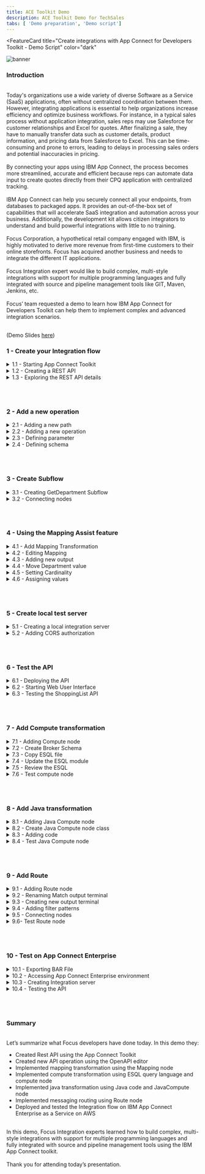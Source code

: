 ```yaml
---
title: ACE Toolkit Demo
description: ACE Toolkit Demo for TechSales
tabs: [ 'Demo preparation', 'Demo script']
---
```



<FeatureCard
  title="Create integrations with App Connect for Developers Toolkit - Demo Script"
  color="dark"
  >

![banner](./images/banner-ace-toolkit.jpg)

</FeatureCard>


<span id="place1"></span>

### **Introduction**
<br/>
Today's organizations use a wide variety of diverse Software as a Service (SaaS) applications, often without centralized coordination between them. However, integrating applications  is essential to help organizations increase efficiency and optimize business workflows. For instance, in a typical sales process without application integration, sales reps may use Salesforce for customer relationships and Excel for quotes. After finalizing a sale, they have to manually transfer data such as customer details, product information, and pricing data from Salesforce to Excel. This can be time-consuming and prone to errors, leading to delays in processing sales orders and potential inaccuracies in pricing.
<br/><br/>
By connecting your apps using IBM App Connect, the process becomes more streamlined, accurate and efficient because reps can automate data input to create quotes directly from their CPQ application with centralized tracking.
<br/><br/>
IBM App Connect can help you securely connect all your endpoints, from databases to packaged apps. It provides  an out-of-the-box set of capabilities that will accelerate  SaaS integration and automation across your business. Additionally, the development kit allows citizen integrators to understand and build powerful integrations with little to no training.
<br/><br/>
Focus Corporation, a hypothetical retail company engaged with IBM, is highly motivated to derive more revenue from first-time customers to their online storefronts. Focus has acquired another business and needs to integrate the different IT applications.
<br/><br/>
Focus Integration expert would like to build complex, multi-style integrations with support for multiple programming languages and fully integrated with source and pipeline management tools like GIT, Maven, Jenkins, etc. 
<br/><br/>
Focus’ team requested a demo to learn how IBM App Connect for Developers Toolkit can help them to implement complex and advanced integration scenarios.
<br/><br/>

(Demo Slides <a href="https://github.com/ibm-integration/learninghub/blob/main/src/pages/demos/apic-tech-graphql/files/APICGraphQLSlides.pptx" target="_blank" rel="noreferrer">here</a>)
<br/>


### **1 - Create your Integration flow**

<details>
<summary>1.1 - Starting App Connect Toolkit</summary><br/>

**Narration**

IBM App Connect is an industry-leading integration solution that connects any of your applications and data, no matter where they reside. With hundreds of prebuilt connectors and customizable templates, App Connect helps users of all skill levels rapidly connect Software as a Service (SaaS) applications and build integration flows.

Focus team is looking for an advanced, fully customizable code platform. They would like to harness a lightweight, fast-performing engine that easily scales to support their growing needs. They need to enable support for multiple types of data integration, including event, application programming interfaces (APIs), services, sync/async, transactional batch processing and more. Focus Integration experts needs to map data fields and transform data formats exchanged between applications, such as XML, JSON, CSV, EDIFACT, SWIFT and other industry protocols.

Because of that, they decided to explore IBM App Connect Enterprise for Developers (Toolkit). The Toolkit is an integrated development environment and graphical user interface based on the Eclipse platform. Focus Integration experts can use the IBM App Connect Enterprise Toolkit to build powerful integration applications, services, and APIs. And they can then deploy their integration solutions to the software run time, IBM App Connect Enterprise as a Service, containers, or a combination of those environments.

<hr/><br/>

**Action** &nbsp; 1.1.1

Open your **App Connect Enterprise Toolkit** by clicking the icon on the Launchpad (MAC OS) or Desktop (Windows) or executing **ace toolkit** in terminal window.

  ![](images/start-toolkit-1.png)

<hr/><br/>


**Action** &nbsp; 1.1.2

In the Workspace Launcher window, accept the default one. Click **Launch**.

  ![](images/start-toolkit-2.png)

<hr/><br/>


**Action** &nbsp; 1.1.3

**Close** the *welcome page*.

  ![](images/start-toolkit-3.png)

***
</details>


<details>
<summary>1.2 - Creating a REST API</summary><br/>

**Narration**

From the Integration Development perspective, Focus Integration experts can create all manner of integration flows, as well as manage connectivity between services and endpoints.

Focus team would like to explore how easy is to create an API flow that implement different type of message transformation.

App Connect provides a specific type of project to support REST API implementations, which can either be based upon a Swagger (v2) specification document or an OpenAPI (v3) specification document. REST APIs can be authored and deployed from the IBM App Connect Enterprise Toolkit.

Let's see how easy is to create an REST API using the Toolkit. Focus team will create a REST API from an existing OpenAPI 3 document.

<hr/><br/>

**Action** &nbsp; 1.2.1

From the Application Development view click the **New...** hyperlink at the top right and from the menu which appears, click on **REST API**.

  ![](images/create-rest-1.png)

<hr/><br/>


**Action** &nbsp; 1.2.2

Type the Name **ShoppingListAPI** (1), and switch the radio button to the option labelled “**Import resources and operations defined in a REST API document**" (2) then click **Next** (3).

  ![](images/create-rest-2.png)

<hr/><br/>


**Action** &nbsp; 1.2.3

You will be asked to import an OpenAPI 3 document either from the file system or your workspace. Using the radio button to “**Select from your workspace**” (1), select **ShoppingListAPI.json** from the json folder in the **HelperFiles** project (2) (note: if you don't see the HelperFiles project, maybe you forgot to import this project in the Demo Preparation part). Click **Next** (3).

  ![](images/create-rest-3.png)

<hr/><br/>


**Action** &nbsp; 1.2.4

Click **Finish**.

  ![](images/create-rest-4.png)


***
</details>


<details>
<summary>1.3 - Exploring the REST API details</summary><br/>

**Narration**

Focus team created the REST API and they can see a summary page displaying details about the API such as its title and base URL. The next section down entitled Resources and Operations lists the operations in bright colors.

Focus developers can easily edit the API Document using the OpenAPI editor interface.

<hr/><br/>

**Action** &nbsp; 1.3.1

Show the **API Details** (1) and **Resources and Operations** (2) sections.

  ![](images/api-doc-1.png)

<hr/><br/>


**Action** &nbsp; 1.3.2

Click on **Edit API Document in OpenAPI editor**.

  ![](images/api-doc-2.png)

<hr/><br/>


**Action** &nbsp; 1.3.3

If necessary accept the incoming network connections.

  ![](images/api-doc-3.png)

<hr/><br/>


**Action** &nbsp; 1.3.4

Show the *OpenAPI Editor*.

  ![](images/api-doc-4.png)


***
</details>

<br/><br/>

### **2 - Add a new operation**

<details>
<summary>2.1 - Adding a new path</summary><br/>

**Narration**

The Integration experts decided to create a new API operation to list the products of a specific department.

<hr/><br/>


**Action** &nbsp; 2.1.1

On the **Path** section (1), on left menu, click on the **Plus** button (2).

  ![](images/new-path-1.png)

<hr/><br/>


**Action** &nbsp; 2.1.2

Enter **/shoppinglist/{department}** as the new *Path* (1). You are welcome to enter a *summary* (2) and *description* (3). Then click **Add** (4).

  ![](images/new-path-2.png)


***
</details>

<details>
<summary>2.2 - Adding a new operation</summary><br/>

**Narration**

They go ahead and create a new path with the GET operation in the ShoppingListAPI.

<hr/><br/>


**Action** &nbsp; 2.2.1

On the **Operations** section (1) of the new path, click on the **Plus** button (2).

  ![](images/new-oper-1.png)

<hr/><br/>


**Action** &nbsp; 2.2.2

Select the **get** verb (1) and click **Add**.

  ![](images/new-oper-2.png)


***
</details>

<details>
<summary>2.3 - Defining parameter</summary><br/>

**Narration**

This new path will receive the product department as parameter in the path request.

<hr/><br/>


**Action** &nbsp; 2.3.1

Scroll down to see the *Parameter* section (1) and click **Add** button (2).

  ![](images/def-param-1.png)

<hr/><br/>


**Action** &nbsp; 2.3.2

Enter **department** as parameter name (1) and select **path** in *Located In* field (2).

  ![](images/def-param-2.png)

<hr/><br/>


**Action** &nbsp; 2.3.3

Scroll down to see the checkbox list and select **Required** field (1). Then click **Add** (2).

  ![](images/def-param-3.png)

***
</details>


<details>
<summary>2.4 - Defining schema</summary><br/>

**Narration**

Focus developers define the schema of the parameter as a simple string.

Great, Focus’ developers successfully created a new operation in the ShoppingListAPI!

<hr/><br/>


**Action** &nbsp; 2.4.1

Scroll down to see the *Schema* section and type **department** as schema title (1), and select **string** as *schema type* (2).

  ![](images/def-schema-1.png)

<hr/><br/>


**Action** &nbsp; 2.4.2

Scroll up and click **Save**.

  ![](images/def-schema-2.png)

<hr/><br/>


**Action** &nbsp; 2.4.3

**Close** the OpenAPI editor.

  ![](images/def-schema-3.png)

***
</details>


<br/><br/>

### **3 - Create Subflow**
<details>
<summary>3.1 - Creating GetDepartment Subflow</summary><br/>

**Narration**

With IBM App Connect is really simple to implement the logic of your API operation. Focus team can easily create a subflow to do it!

<hr/><br/>


**Action** &nbsp; 3.1.1

Back to the ShoppingListAPI description, open the **/shoppinglist/{department|** section.

  ![](images/create-subflow-1.png)

<hr/><br/>


**Action** &nbsp; 3.1.2

Click **Create subflow**.

  ![](images/create-subflow-2.png)

***
</details>


<details>
<summary>3.2 - Connecting nodes</summary><br/>

**Narration**

Here Focus team has their subflow. A message flow is a sequence of processing steps that run in the integration node when an input message is received. You define a message flow by including a number of message flow nodes, each of which represents a set of actions that define a processing step.

In the flow editor, they can edit and change their flow. Message flows are created in the Toolkit using a drag and drop editor.

The flow is quite simple, consisting of only an Input and Output node. However, the Integration experts would like to explore how to do some message transformations. Let's see how simple is to do it!

<hr/><br/>

**Action** &nbsp; 3.2.1

In the subflow, wire the **Input** node to the **Output** node.

  ![](images/connect-nodes-1.png)


***
</details>

<br/><br/>


### **4 - Using the Mapping Assist feature**
<details>
<summary>4.1 - Add Mapping Transformation</summary><br/>

**Narration**

First, they decided to explore the Mapping transformation.

<hr/><br/>


**Action** &nbsp; 4.1.1

Open the **Transformation** section.

  ![](images/add-mapping-1.png)

<hr/><br/>


**Action** &nbsp; 4.1.2

Drag and drop a **Mapping** node on to the wire and its terminals will be connected up for you (the out terminal of the Input node will be wired to the in terminal of the Mapping node, and the out terminal of the Mapping node will be wired to the in terminal of the Output node).

  ![](images/add-mapping-2.png)

***
</details>


<details>
<summary>4.2 - Editing Mapping</summary><br/>

**Narration**

With a mapping, they can use the Graphical Data Mapping editor to take input (source) objects and transform them before they save the resulting output (target) objects.

<hr/><br/>


**Action** &nbsp; 4.2.1

Double-click the **Mapping** node.

  ![](images/edit-mapping-1.png)

<hr/><br/>


**Action** &nbsp; 4.2.2

Leave the default settings and click **Finish**.

  ![](images/edit-mapping-2.png)


***
</details>

<details>
<summary>4.3 - Adding new output</summary><br/>

**Narration**

Initially, they will change the output object to use the Item JSON type.

<hr/><br/>


**Action** &nbsp; 4.3.1

Click on “**Add an output object**” button.

  ![](images/new-output-1.png)

<hr/><br/>


**Action** &nbsp; 4.3.2

On the “Select a map output” option, open (double click) the **ShoppingListAPI** (1), open the **JSON Types** (2) and select **Item - Rest API model** (3), then click **OK** (4).

  ![](images/new-output-2.png)


<hr/><br/>


**Action** &nbsp; 4.3.3

Select the **original Message Assembly** (1), right click and select **delete** (2) (or press delete on your keyboard).

  ![](images/new-output-3.png)


***
</details>

<details>
<summary>4.4 - Move Department value</summary><br/>

**Narration**

The input objects are shown on the left side of the canvas, and the output objects are shown on the right side. You can create connections between the input and output elements by clicking one element, and dragging the mouse to the element that you want to connect to.

Focus team  easily link the Department input parameter to Department parameter of Item JSON Type.

<hr/><br/>


**Action** &nbsp; 4.4.1

Expand the **JSON** message assembly on the right (1), then expand the **Data** section underneath (2). Notice that department is listed as a *parameter* (3).

  ![](images/move-dept-1.png)

<hr/><br/>


**Action** &nbsp; 4.4.2

On the left Message Assembly, open the **LocalEnvironment > REST > Input > Parameters**.

  ![](images/move-dept-2.png)


<hr/><br/>


**Action** &nbsp; 4.4.3

Right-click the **department** entry (1) and select **Quick Link to Output** (2).

  ![](images/move-dept-3.png)

<hr/><br/>


**Action** &nbsp; 4.4.4

In the dialog, scroll down and expand **Data : Item [1..1]** (1) and select **department:string [1..1]** (2).

  ![](images/move-dept-4.png)


***
</details>

<details>
<summary>4.5 - Setting Cardinality</summary><br/>

**Narration**

They use the Quick Fix capability to solve the cardinality issue of the new mapping.

<hr/><br/>


**Action** &nbsp; 4.5.1

Hover the mouse over the **Quick Fix** (light bulb) icon of the new Move box (!) and click the "**Set cardinality to first index**” link (2).

  ![](images/quick-fix-1.png)


***
</details>

<details>
<summary>4.6 - Assigning values</summary><br/>

**Narration**

Now, for demo purpose, they will use the assign function to define a hard coded value to name and description fields.  In this demo, they decided to use the description field just to inform the type of transformation node that is processing the transformation, in this case the Mapping node.

Great, Focus’ developers successfully created a mapping transformation in the ShoppingListAPI!

<hr/><br/>


**Action** &nbsp; 4.6.1

On the new Message Assembly JSON, drag and drop the **name** field to the left (1).  IBM App Connect Enterprise places an **Assign** action for this field (2). 

  ![](images/assign-values-1.png)

<hr/><br/>


**Action** &nbsp; 4.6.2

Under the **Properties** for the Assign action, enter “**Caramel Candy Bars**” for the name value.

  ![](images/assign-values-2.png)


<hr/><br/>


**Action** &nbsp; 4.6.3

Repeat the same steps for the description field: drag and drop the **description** field to the left (1).  IBM App Connect Enterprise places an **Assign** action for this field (2). 

  ![](images/assign-values-3.png)

<hr/><br/>


**Action** &nbsp; 4.6.4

Under the **Properties** for the Assign action, enter “**Request has been processed by Mapping Node**” for the name value.

*Note: In this demo, we are using the description field just to inform the node that is processing the transformation.*

  ![](images/assign-values-4.png)


<hr/><br/>


**Action** &nbsp; 4.6.5

Click **File > Save all**.

  ![](images/assign-values-5.png)

***
</details>


<br/><br/>

### **5 - Create local test server**
<details>
<summary>5.1 - Creating a local integration server</summary><br/>

**Narration**

At this stage, they are ready to test the API. To publish the API, first they need to create a local integration server.

<hr/><br/>


**Action** &nbsp; 5.1.1

Right-click **Integration Servers** in the **Integration Explorer** tab (1) and select **Create a local Integration Server** (2).

  ![](images/local-server-1.png)

<hr/><br/>


**Action** &nbsp; 5.1.2

Keep the default values and click **Finish**.

  ![](images/local-server-2.png)

<hr/><br/>



**Action** &nbsp; 5.1.3

On the *Success* Dialog click **OK**.

  ![](images/local-server-3.png)

<br/>

***
</details>

<details>
<summary>5.2 - Adding CORS authorization</summary><br/>

**Narration**

Next, they need to configure the server so that the HTTP listener is enabled for CORS. 

<hr/><br/>


**Action** &nbsp; 5.2.1

Expand the **TEST_SERVER** directory under the **Independent Resources** folder and double-click the **server.conf.yaml** file to open it in the IBM App Connect Enterprise text editor to the right.

  ![](images/cors-auth-1.png)

<hr/><br/>


**Action** &nbsp; 5.2.2

Scroll down to the **HTTPConnector** section and paste the code below:
```
CORSEnabled: true
CORSAllowOrigins: '*'
CORSAllowMethods: 'GET,HEAD,POST,PUT,PATCH,DELETE,OPTIONS'
CORSAllowHeaders: 'Accept,Accept-Language,Content-Language,Content-Type'
```

  ![](images/cors-auth-2.png)

<hr/><br/>



**Action** &nbsp; 5.2.3

**Save** the changes to the **server.conf.yaml** file or click **File > Save all**.

  ![](images/cors-auth-3.png)

<hr/><br/>



**Action** &nbsp; 5.2.4

Right-click the **TEST_SERVER** (1) and select **Restart** (2).

  ![](images/cors-auth-4.png)

<hr/><br/>



**Action** &nbsp; 5.2.5

Click **OK** on the Success dialog again.

  ![](images/cors-auth-5.png)

<br/>

***
</details>

<br/><br/>

### **6 - Test the API**
<details>
<summary>6.1 - Deploying the API</summary><br/>

**Narration**

Now, they need to deploy the ShoppingListAPI to the new Local Integration server. They can do it, by dragging and dropping the API to the new server.

<hr/><br/>


**Action** &nbsp; 6.1.1

Deploy the REST API which we created earlier named **ShoppingListAPI** (1), by dragging and dropping it from the Application Development view on to the **TEST_SERVER** Integration Server (2).

  ![](images/deploy-api-1.png)

<hr/><br/>


**Action** &nbsp; 6.1.2

On the *Progress Information* dialog, click **Close**.

  ![](images/deploy-api-2.png)


***
</details>


<details>
<summary>6.2 - Starting Web User Interface</summary><br/>

**Narration**

At this moment, the Focus Integration experts are ready to test the API. They start the Web User Interface.

<hr/><br/>

**Action** &nbsp; 6.2.1

Right-click **TEST_SERVER** (1) and select **Start Web User Interface** (2). 

  ![](images/start-wui-1.png)

***
</details>


<details>
<summary>6.3 - Testing the ShoppingList API</summary><br/>

**Narration**

And select the ShoppingListAPI and the new Get Department operation. Not they can use the Try it capability, and enter any product department, for example “Candies”.

Great, the subflow was invoked and our mapping transformation created a response with our hard coded values. Focus team verified how is really simple to implement a mapping transformation using IBM App Connect.

<hr/><br/>

**Action** &nbsp; 6.3.1

Click the **ShoppingListAPI** tile in the web user interface. 

  ![](images/test-api-1.png)

<hr/><br/>


**Action** &nbsp; 6.3.2

Select the **GET /shoppinglist/{department}** operation on the left. 

  ![](images/test-api-2.png)

<hr/><br/>


**Action** &nbsp; 6.3.3

Click the **Try it** tab.

  ![](images/test-api-3.png)


<hr/><br/>


**Action** &nbsp; 6.3.4

Enter any **department** name (by now, we are not checking the department) such as **Candies** (1). Click **Send** (2).

  ![](images/test-api-4.png)

<hr/><br/>


**Action** &nbsp; 6.3.5

Show the **Response body**.

  ![](images/test-api-5.png)

***
</details>

<br/><br/>


### **7 - Add Compute transformation**
<details>
<summary>7.1 - Adding Compute node</summary><br/>

**Narration**

Focus developers heard about ESQL language. Extended Structured Query Language (ESQL) is a programming language based on Structured Query Language (SQL) that is typically used to work with databases. ESQL is extended to access and manipulate data in messages and databases.

They would like to see how to use ESQL to transform and enrich messages using the Compute node.  Because of it, they decided to explore the Compute node transformation.

<hr/><br/>


**Action** &nbsp; 7.1.1

Back to the getDepartment subflow, open again the Transformation menu and drag and drop a **Compute** node.

  ![](images/add-compute-1.png)

<hr/><br/>

**Action** &nbsp; 7.1.2

Readjust the connections of Input and output node to connect to the Compute node (the out terminal of the Input node will be wired to the in terminal of the Compute node, and the out terminal of the Compute node will be wired to the in terminal of the Output node).

  ![](images/add-compute-2.png)

<hr/><br/>


**Action** &nbsp; 7.1.3

Click on the **Compute** node (1). On the Compute node's properties change the *Compute mode* to be “**LocalEnvironment and Message**” (2).

  ![](images/add-compute-3.png)

<hr/><br/>

**Action** &nbsp; 7.1.4

**Save** the subflow (you can safely ignore the red crosses on the Compute node - we will fix these up in the next step!).

  ![](images/add-compute-4.png)

***
</details>

<details>
<summary>7.2 - Create Broker Schema</summary><br/>

**Narration**

To simplify the demo, they decided to reuse a pre-created ESQL file.

First, they need to create a Broker Schema to include the ESQL file. A broker schema is a symbol space that defines the scope of uniqueness of the names of resources defined within it.

<hr/><br/>


**Action** &nbsp; 7.2.1

Right click the **ShoppingListAPI** (1) and choose **New > Broker Schema** (2).

  ![](images/broker-schema-1.png)

<hr/><br/>


**Action** &nbsp; 7.2.2

Type **utils** as the Schema name (1) and click **Finish** (2).

  ![](images/broker-schema-2.png)

<hr/><br/>


**Action** &nbsp; 7.2.3

On the *New Broker Schema* dialog, click **OK**.

  ![](images/broker-schema-3.png)


***
</details>

<details>
<summary>7.3 - Copy ESQL file</summary><br/>

**Narration**

Next, Focus developers will copy the pre-created ESQL file to the broker schema folder.

<hr/><br/>

**Action** &nbsp; 7.3.1

Switch to the Resource perspective using the menu **Window > Perspective > Open Perspective > Other…**

  ![](images/copy-esql-1.png)


<hr/><br/>

**Action** &nbsp; 7.3.2

Choose **Resource** (1) and click **Open** (2).

  ![](images/copy-esql-2.png)

<hr/><br/>

**Action** &nbsp; 7.3.3

Using the Project Explorer view in the top left corner, copy the file **Compute.esql** from the folder named **utils** in the project named *HelperFiles* (1) into the **utils** folder in the project **ShoppingListAPI** (2).

  ![](images/copy-esql-3.png)

<hr/><br/>

**Action** &nbsp; 7.3.4

Switch back to the *Integration Development* perspective using the **Window > Perspective > Open Perspective > Integration Development** menu.

  ![](images/copy-esql-4.png)


***
</details>

<details>
<summary>7.4 - Update the ESQL module</summary><br/>

**Narration**

Now, they just need to update the Compute node to use the new ESQL file. They will use a specific module of the ESQL file: the getDepartment.

<hr/><br/>

**Action** &nbsp; 7.4.1

Return to the *getDepartment* subflow and click on **Compute** node again.

  ![](images/update-esql-1.png)


<hr/><br/>

**Action** &nbsp; 7.4.2

On the Compute node's properties, you need to update the *ESQL module* property. Click **Browse** button.

  ![](images/update-esql-2.png)

<hr/><br/>

**Action** &nbsp; 7.4.3

Select **{utils}:getDepartment_Compute** (1) and click **OK** (2).

  ![](images/update-esql-3.png)

<hr/><br/>

**Action** &nbsp; 7.4.4

**Save** the subflow.

  ![](images/update-esql-4.png)


***
</details>

<details>
<summary>7.5 - Review the ESQL</summary><br/>

**Narration**

Let's review the ESQL file. Focus developers can create and modify their ESQL code in the ESQL editor.

The ESQL code for each of your nodes is contained within a module in an ESQL file. Here they have a specific module for GetDepartment operation.  The module is really simple, just select the Item with Department value equals the Department parameter.

All three items are hardcoded created in the Initialise procedure. In a real scenario, this data should be retrieved from Products database or Product system.

<hr/><br/>

**Action** &nbsp; 7.5.1

Double click the **Compute** node, to see the ESQL file.

  ![](images/review-esql-1.png)


<hr/><br/>

**Action** &nbsp; 7.5.2

Show the **getDepartment_Compute Module**.

  ![](images/review-esql-2.png)

<hr/><br/>

**Action** &nbsp; 7.5.3

Scroll down and show the **Initialise Procedure**.

  ![](images/review-esql-3.png)

<hr/><br/>

**Action** &nbsp; 7.5.4

**Close** the ESQL file.

  ![](images/review-esql-4.png)


***
</details>

<details>
<summary>7.6 - Test compute node</summary><br/>

**Narration**

At this moment, the Focus Integration experts are ready to test the new API. They just need to redeploy the API and use the Web User Interface again to test it.

Now, they will test using the three available departments: Candies, Snacks and Bakery.

Great, the subflow was invoked and our compute transformation created a response with our hard coded values. Focus team verified how is really simple to use ESQL query language to implement message transformations.

<hr/><br/>

**Action** &nbsp; 7.6.1

Re-deploy the REST API, by dragging and dropping the **ShoppingListAPI** (1) again from the Application Development view on to the **TEST_SERVER** Integration Server (2).

  ![](images/test-compute-1.png)


<hr/><br/>

**Action** &nbsp; 7.6.2

On the Progress Information dialog, click **Close**.

  ![](images/test-compute-2.png)

<hr/><br/>

**Action** &nbsp; 7.6.3

On your browser, refresh the **Web User Interface** page.

  ![](images/test-compute-3.png)

<hr/><br/>

**Action** &nbsp; 7.6.4

Open again the **ShoppingListAPI** (1), **GET /shoppinglist/{department}** (2), **Try it** tab (3).

  ![](images/test-compute-4.png)

<hr/><br/>

**Action** &nbsp; 7.6.5

Enter a **department** name (it could be Candies, Snacks or Bakery)  (1). Click **Send** (2).

*Note: You are welcome to try any of the three departments, or try a different one to see the 404 Not Found message*.

  ![](images/test-compute-5.png)

<hr/><br/>

**Action** &nbsp; 7.6.6

Show the **Response** body.

  ![](images/test-compute-6.png)


***
</details>

<br/><br/>

### **8 - Add Java transformation**
<details>
<summary>8.1 - Adding Java Compute node</summary><br/>

**Narration**

Great, now the Focus Developers would like to see how to use Java code to tailor the behavior of their integration messages.

They want to learn how touse the JavaCompute node to examine the content of an input message, transform a message, and build new messages.

Because of it, they decided to explore the JavaCompute node.

<hr/><br/>

**Action** &nbsp; 8.1.1

Back to the getDepartment subflow, open again the Transformation menu and drag and drop a **JavaCompute** node.

  ![](images/add-javacompute-1.png)

<hr/><br/>

**Action** &nbsp; 8.1.2

Readjust the connections of Input and output node to connect to the Java Compute node (the out terminal of the Input node will be wired to the in terminal of the Java Compute node, and the out terminal of the Java Compute node will be wired to the in terminal of the Output node).

  ![](images/add-javacompute-2.png)


***
</details>

<details>
<summary>8.2 - Create Java Compute node class</summary><br/>

**Narration**

With App Connect toolkit, they can use the same tool that they use to create Integration flow to create Java code. Alternatively, if they want to share Java classes across multiple solutions, they can store Java code in a shared library and refer to that library from one or more applications that contain message flows with JavaCompute nodes

However, the developers decided to try the Java Compute node class wizard to create template code to accelerate the development process. They selected the Modifying message class template, and in few seconds, they have a skeleton java code to manipulate and transform the integration message.

<hr/><br/>

**Action** &nbsp; 8.2.1

Double click the **Java Compute** node.

  ![](images/create-javaclass-1.png)

<hr/><br/>

**Action** &nbsp; 8.2.2

On the *New JavaCompute node class* dialog, accept the default values and click **Next**.

  ![](images/create-javaclass-2.png)

<hr/><br/>

**Action** &nbsp; 8.2.3

Select **Modifying message class** template (1) and click **Next** (2).

  ![](images/create-javaclass-3.png)

<hr/><br/>

**Action** &nbsp; 8.2.4

On the Java Settings view, accept the default values and click **Next**.

  ![](images/create-javaclass-4.png)

<hr/><br/>

**Action** &nbsp; 8.2.5

Accept the default Project name and click **Finish**.

  ![](images/create-javaclass-5.png)


***
</details>

<details>
<summary>8.3 - Adding code</summary><br/>

**Narration**

For this demo, they will only add a simple message code to create elements in the JSON message, for example add a new Apple Pie product item.

<hr/><br/>


**Action** &nbsp; 8.3.1

On the *GetDepartment_JavaCompute* class, **copy and paste the code below**, below the *Add user code below* comment.
```
MbElement outRoot = outMessage.getRootElement();
MbElement outJsonRoot = outRoot.createElementAsLastChild(MbJSON.PARSER_NAME);
MbElement outJsonData = outJsonRoot.createElementAsLastChild(MbElement.TYPE_NAME, MbJSON.DATA_ELEMENT_NAME, null);
outJsonData.createElementAsLastChild(MbElement.TYPE_NAME_VALUE, "name", "Apple Pie");
outJsonData.createElementAsLastChild(MbElement.TYPE_NAME_VALUE, "department", "Bakery");
outJsonData.createElementAsLastChild(MbElement.TYPE_NAME_VALUE, "description", "Request has been processed by Java Compute Node.");
```

  ![](images/add-code-1.png)

<hr/><br/>


**Action** &nbsp; 8.3.2

To solve the imports issue, click on **Source > Organize Imports** menu.

  ![](images/add-code-2.png)

<hr/><br/>


**Action** &nbsp; 8.3.3

Click **File > Save All**.

  ![](images/add-code-3.png)

<hr/><br/>


**Action** &nbsp; 8.3.4

**Close** the Java class.

  ![](images/add-code-4.png)

***
</details>

<details>
<summary>8.4 - Test Java Compute node</summary><br/>

**Narration**

At this moment, the Focus Integration experts are ready to test the new API using the JavaCompute node. They just need to redeploy the API and use the Web User Interface again to test it.

Now, they will test using the Bakery department only.

Great, the subflow was invoked and our java compute transformation created a response with our hard coded Apple Pie product. Focus team verified how is really simple to use Java code to implement message transformation.

<hr/><br/>


**Action** &nbsp; 8.4.1

Re-deploy the REST API, by dragging and dropping the **ShoppingListAPI** (1) again from the Application Development view on to the **TEST_SERVER** Integration Server (2).

  ![](images/test-java-1.png)

<hr/><br/>


**Action** &nbsp; 8.4.2

On the Progress Information dialog, click **Close**.

  ![](images/test-java-2.png)

<hr/><br/>


**Action** &nbsp; 8.4.3

On your browser, **refresh** the *Web User Interface* page.

  ![](images/test-java-3.png)

<hr/><br/>


**Action** &nbsp; 8.4.4

Open again the **ShoppingListAPI** (1), **GET /shoppinglist/{department}** (2), **Try it** tab (3).

  ![](images/test-java-4.png)

<hr/><br/>


**Action** &nbsp; 8.4.5

Enter **Candies** as **department** name (1). Click **Send** (2).

  ![](images/test-java-5.png)

<hr/><br/>


**Action** &nbsp; 8.4.6

Show the **Response** body.

  ![](images/test-java-6.png)

***
</details>

<br/><br/>

### **9 - Add Route**
<details>
<summary>9.1 - Adding Route node</summary><br/>

**Narration**

Finally, they want to see how they can route messages through different paths in a message flow, based on the content of the message using a Route node.

Focus Integration experts decided to add a route node to route messages through all different transformation nodes based on the department parameter.  The idea is to redirect to Mapping node only messages to Candies department, redirect to Compute node only messages to Snacks department and redirect to Java node only messages to Bakery department.

Let's see how to do it!

<hr/><br/>


**Action** &nbsp; 9.1.1

Back to the getDepartment subflow, open the **Routing** menu and drag and drop a **Route** node.

  ![](images/add-route-1.png)


<hr/><br/>

**Action** &nbsp; 9.1.2

Delete all existing wiring. And wire the **Input** node to the new **Route** node.

  ![](images/add-route-2.png)


***
</details>

<details>
<summary>9.2 - Renaming Match output terminal</summary><br/>

**Narration**

Initially, they need to rename the existing Match output terminal to mapping. And connect this terminal with the Mapping node.

<hr/><br/>

**Action** &nbsp; 9.2.1

Right click on **Route** node (1), and select **Rename Output Terminal** (2).

  ![](images/rename-terminal-1.png)

<hr/><br/>


**Action** &nbsp; 9.2.2

On Select output terminal to rename select **Match** (1). In the *Enter new name for the selected output terminal*, enter **mapping** (2). Then click **OK** (3).

  ![](images/rename-terminal-2.png)

<hr/><br/>


**Action** &nbsp; 9.2.3

Wire the **mapping** output terminal from **Route** node to the **in** terminal of the **Mapping node**.

  ![](images/rename-terminal-3.png)


***
</details>

<details>
<summary>9.3 - Creating new output terminal</summary><br/>

**Narration**

Second, they need to create more two output terminals to compute and java transformation. And connect these terminals to Compute and JavaCompute nodes.

<hr/><br/>

**Action** &nbsp; 9.3.1

Right click on **Route** node (1), and select **Add Output Terminal** (2).

  ![](images/new-terminal-1.png)

<hr/><br/>


**Action** &nbsp; 9.3.2

Enter **compute** as the name of the new output terminal (1) and click **OK** (2).

  ![](images/new-terminal-2.png)

<hr/><br/>


**Action** &nbsp; 9.3.3

Repeat the same steps to create the java terminal: Right click on **Route** node (1), and select **Add Output Terminal** (2).

  ![](images/new-terminal-3.png)

<hr/><br/>


**Action** &nbsp; 9.3.4

Enter **java** as the name of the new output terminal (1) and click **OK** (2).

  ![](images/new-terminal-4.png)

<hr/><br/>


**Action** &nbsp; 9.3.5

Wire the **compute** output terminal from **Route** node to the **in** terminal of the **Compute** node.

*Note: if you click the output terminals from Route, you will see a dialog to select the terminal that you want to wire.*

  ![](images/new-terminal-5.png)

<hr/><br/>


**Action** &nbsp; 9.3.6

Repeat the same steps to wire the **java** output terminal from **Route** node to the **in** terminal of the **Java Compute** node.

*Note: if you click the output terminals from Route, you will see a dialog to select the terminal that you want to wire.*

  ![](images/new-terminal-6.png)

***
</details>

<details>
<summary>9.4 - Adding filter patterns</summary><br/>

**Narration**

Great! Now, they are ready to define the filter table. The Route node uses XPath expressions to control processing.

Focus developers define the three XPath expressions, one for each transformation node.  The filter table map the XPath with the specific output terminal. The XPath is checking the department parameter value for each department.

<hr/><br/>

**Action** &nbsp; 9.4.1

Click on the **Route** node.

  ![](images/filter-patterns-1.png)

<hr/><br/>


**Action** &nbsp; 9.4.2

On the Filter table, click **Add** button.

  ![](images/filter-patterns-2.png)

<hr/><br/>


**Action** &nbsp; 9.4.3

Enter **$LocalEnvironment/REST/Input/Parameters/department="Candies"** in the *Filter pattern* field (1) and select **mapping** as the *Routing output terminal* (2). Then click **OK**.

*Note: During the copy and paste you should have some issues with “ “,  because of it, we recommend to type the “ “ again in the Filter pattern field.*

  ![](images/filter-patterns-3.png)

<hr/><br/>


**Action** &nbsp; 9.4.4

Click **Add** button again.

  ![](images/filter-patterns-4.png)

<hr/><br/>


**Action** &nbsp; 9.4.5

Enter **$LocalEnvironment/REST/Input/Parameters/department="Snacks”** in the *Filter pattern* field (1) and select **mapping** as the *Routing output terminal* (2). Then click **OK**.

*Note: During the copy and paste you should have some issues with “ “,  because of it, we recommend to type the “ “ again in the Filter pattern field.*

  ![](images/filter-patterns-5.png)

<hr/><br/>


**Action** &nbsp; 9.4.6

Click Add button again.

  ![](images/filter-patterns-5.png)

<hr/><br/>


**Action** &nbsp; 9.4.7

Enter **$LocalEnvironment/REST/Input/Parameters/department="Bakery”** in the *Filter pattern* field (1) and select **mapping** as the *Routing output terminal* (2). Then click **OK**.

*Note: During the copy and paste you should have some issues with “ “,  because of it, we recommend to type the “ “ again in the Filter pattern field.*

  ![](images/filter-patterns-7.png)

***
</details>

<details>
<summary>9.5 - Connecting nodes</summary><br/>

**Narration**

Finally, the Focus team connects all the nodes to finalize the flow.

<hr/><br/>

**Action** &nbsp; 9.5.1

Wire the out terminal of **Mapping** (1), **Compute** (2) and **Java Compute** (3) nodes to the in terminal of the **Output** node (4).

  ![](images/route-connect-1.png)

<hr/><br/>


**Action** &nbsp; 9.5.2

Wire the **default** (1) and **failure** (2) terminal of **Route** node to the in terminal of the **Output** node (3).

  ![](images/route-connect-2.png)

<hr/><br/>


**Action** &nbsp; 9.5.3

Click **File > Save All**.

  ![](images/route-connect-3.png)



***
</details>

<details>
<summary>9.6- Test Route node</summary><br/>

**Narration**

At this stage, the Focus Integration experts are ready to test the new API using the route node. They just need to redeploy the API and use the Web User Interface again to test it.

Now, they will test using all three departments: Candies, Bakery and Snacks.

Great, the subflow was invoked and  the message is routed through all different transformation nodes based on the department parameter.

<hr/><br/>


**Action** &nbsp; 9.6.1

Re-deploy the REST API, by dragging and dropping the **ShoppingListAPI** (1) again from the Application Development view on to the **TEST_SERVER** Integration Server (2).

  ![](images/test-route-1.png)

<hr/><br/>


**Action** &nbsp; 9.6.2

On the Progress Information dialog, click **Close**.

  ![](images/test-route-2.png)

<hr/><br/>


**Action** &nbsp; 9.6.3

On your browser, **refresh** the **Web User Interface** page.

  ![](images/test-route-3.png)

<hr/><br/>


**Action** &nbsp; 9.6.4

Open again the **ShoppingListAPI** (1), **GET /shoppinglist/{department}** (2), **Try it** tab (3).

  ![](images/test-route-4.png)

<hr/><br/>


**Action** &nbsp; 9.6.5

Enter **Candies** (or Bakery, or Snacks) as **department** name (1). Click **Send** (2).

*Note: You are welcome to try any of the three departments.*

  ![](images/test-route-5.png)

<hr/><br/>


**Action** &nbsp; 9.6.6

Show the **Response** body and show that each department is processed by different Transformation node (show the description field).

  ![](images/test-route-6.png)

***
</details>

<br/><br/>

### **10 - Test on App Connect Enterprise**
<details>
<summary>10.1 - Exporting BAR File</summary><br/>

**Narration**

At this stage, Focus team is ready to deploy their Integration flow in a App Connect Server. They just need to generate a BAR (broker archive) file. The App Connect Enterprise server uses BAR files to save compiled message flows, libraries, and other elements critical to the Integration flow.

<hr/><br/>

**Action** &nbsp; 10.1.1

Right click the **ShoppingListAPI** (1) and choose **New > BAR file** (2).

  ![](images/bar-file-1.png)

<hr/><br/>

**Action** &nbsp; 10.1.2

On the Window New Bar file, type **shoppinglist** as the bar file name (1) and click **Finish** (2).

  ![](images/bar-file-2.png)

<hr/><br/>

**Action** &nbsp; 10.1.3

On the *Prepare screen*, mark the **REST APIs** checkbox (1). Check **Compile and in-line resources** (2). Click **Build and Save** (3).

  ![](images/bar-file-3.png)

<hr/><br/>

**Action** &nbsp; 10.1.4

Now, a popup window displays *Operation completed successfully*. Click **OK**.

  ![](images/bar-file-4.png)

***
</details>

<details>
<summary>10.2 - Accessing App Connect Enterprise environment</summary><br/>

**Narration**

IBM App Connect is an industry-leading integration solution that connects any of your applications and data, no matter where they reside. With hundreds of prebuilt connectors and customizable templates, App Connect helps users of all skill levels rapidly connect Software as a Service (SaaS) applications and build integration flows.

For this demo, Focus Corp is using a trial account of IBM App Connect Enterprise as a Service on AWS.

<hr/><br/>

**Action** &nbsp; 10.2.1

In your email inbox (that you used to create the App Connect trial account), search for **IBM SaaS** (1), open the ”**Your IBM App Connect trial is ready**” email (2).

  ![](images/ace-access-1.png)

<hr/><br/>


**Action** &nbsp; 10.2.2

Now, click the **Access trial** button.

  ![](images/ace-access-2.png)

<hr/><br/>


**Action** &nbsp; 10.2.3

**Log in** with your App Connect *username* and *password*.

  ![](images/ace-access-3.png)

<hr/><br/>


**Action** &nbsp; 10.2.4

Use the Instance switcher to change to the **Dashboard** instance.

  ![](images/ace-access-4.png)

***
</details>

<details>
<summary>10.3 - Creating Integration server</summary><br/>

**Narration**

Focus Integration Experts begin in the IBM App Connect Dashboard. Here they can administer integration servers and integration runtimes, which are deployed from the BAR files mentioned earlier. They want to deploy the Integration flow defined in the previous steps.

Because they need to deploy a simple integration, let’s select with the Quick start integration type.

Now they need to provide the BAR file. The BAR file contains all the resources that are needed to deploy an integration. The BAR file parameters will expose both the integration and its operations.

They can use the Configuration component to apply any customizations to the integration server when they deploy it. For their scenario, they don’t need to use the configuration package.

Now, they need to define a name for their Integration server, for example shoppinglist.

That is it! After few minutes their server should be ready with their integration flow.

<hr/><br/>

**Action** &nbsp; 10.3.1

Click **Deploy integrations**.

  ![](images/inter-server-1.png)

<hr/><br/>

**Action** &nbsp; 10.3.2

Select **Quick start integration** option (1) and click **Next** (2).

  ![](images/inter-server-2.png)

<hr/><br/>

**Action** &nbsp; 10.3.3

Click to upload your BAR File. And select the **shoppinglist.bar** (1) file (it is in your workspace folder in a Bar Files directory). And click **Next** (B).

  ![](images/inter-server-3.png)

<hr/><br/>

**Action** &nbsp; 10.3.4

You don’t need any Integration configuration, click **Next**.

  ![](images/inter-server-4.png)

<hr/><br/>

**Action** &nbsp; 10.3.5

Enter the Integration Server name as **shoppinglist** (1). Disable the option to **Force Flow Basic Auth** (2). Then click **Create** (3).

  ![](images/inter-server-5.png)

<hr/><br/>

**Action** &nbsp; 10.3.6

The deployment process takes up to 5 minutes, **refresh** the browser to see the BAR file deployed and started.

  ![](images/inter-server-6.png)

***
</details>

<details>
<summary>10.4 - Testing the API</summary><br/>

**Narration**

To finalize, the Focus Integration experts would like to test the new API in the App Connect Enterprise environment. They just need to open the Integration server and the API.

Now, using the Try it capability, they will test using all three departments: Candies, Bakery and Snacks.

Great, the subflow was invoked and  the message is routed through all different transformation nodes based on the department parameter.

<hr/><br/>

**Action** &nbsp; 10.4.1

Click the **shoppinglist** server icon.

  ![](images/final-test-1.png)

<hr/><br/>

**Action** &nbsp; 10.4.2

Click the **ShoppingListAPI** icon.

  ![](images/final-test-2.png)

<hr/><br/>

**Action** &nbsp; 10.4.3

Ignore the Open API Validation errors. Click on **GET /shoppinglist/{department}**,

  ![](images/final-test-3.png)

<hr/><br/>

**Action** &nbsp; 10.4.4

Open the **Try it** tab.

  ![](images/final-test-4.png)

<hr/><br/>

**Action** &nbsp; 10.4.5

Enter **Candies** (or **Bakery**, or **Snacks**) as *department* name (1). Click **Send** (2).

*Note: You are welcome to try any of the three departments.*

  ![](images/final-test-5.png)

<hr/><br/>

**Action** &nbsp; 10.4.6

Show the **Response** body and show that each department is processed by different Transformation node (show the description field).

  ![](images/final-test-6.png)

***
</details>


<br/><br/>

### **Summary**

<br/>
Let’s summarize what Focus developers have done today. In this demo they: <br/>
<ul>
<li>Created Rest API using the App Connect Toolkit</li>
<li>Created new API operation using the OpenAPI editor</li>
<li>Implemented mapping transformation using the Mapping node</li>
<li>Implemented compute transformation using ESQL query language and compute node</li>
<li>Implemented java transformation using Java code and JavaCompute node</li>
<li>Implemented messaging routing using Route node</li>
<li>Deployed and tested the Integration flow on IBM App Connect Enterprise as a Service on AWS</li>
</ul><br/>
In this demo, Focus Integration experts learned how to build complex, multi-style integrations with support for multiple programming languages and fully integrated with source and pipeline management tools using the IBM App Connect toolkit.
<br/><br/>
Thank you for attending today’s presentation.
<br/>
